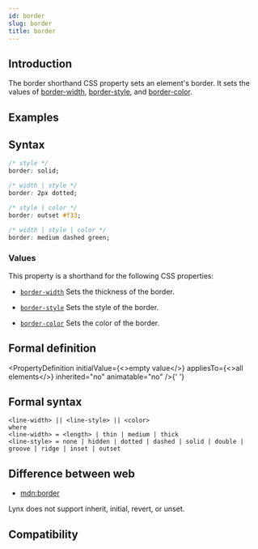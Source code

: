 ```yaml
---
id: border
slug: border
title: border
---
```


## Introduction

The border shorthand CSS property sets an element's border. It sets the values of [border-width](./border-width.mdx), [border-style](./border-style.mdx), and [border-color](./border-color.mdx).

## Examples


<Go
  example="css-api"
  defaultFile="src/border/App.tsx"
  img="https://lf-lynx.tiktok-cdns.com/obj/lynx-artifacts-oss-sg/lynx-website/assets/doc/css/border.jpg"
  defaultEntryFile="dist/border.lynx.bundle"
  entry="src/border"
/>

## Syntax

```css
/* style */
border: solid;

/* width | style */
border: 2px dotted;

/* style | color */
border: outset #f33;

/* width | style | color */
border: medium dashed green;
```

### Values

This property is a shorthand for the following CSS properties:

- [`border-width`](./border-width.mdx)
  Sets the thickness of the border.

- [`border-style`](./border-style.mdx)
  Sets the style of the border.

- [`border-color`](./border-color.mdx)
  Sets the color of the border.

## Formal definition


<PropertyDefinition
  initialValue={<>empty value</>}
  appliesTo={<>all elements</>}
  inherited="no"
  animatable="no"
/>{' '}

## Formal syntax

```
<line-width> || <line-style> || <color>
where
<line-width> = <length> | thin | medium | thick
<line-style> = none | hidden | dotted | dashed | solid | double | groove | ridge | inset | outset

```

## Difference between web

- [mdn:border](https://developer.mozilla.org/en-US/docs/Web/CSS/border)

Lynx does not support inherit, initial, revert, or unset.

## Compatibility


<LegacyCompatTable metadata="css/properties/border" />
